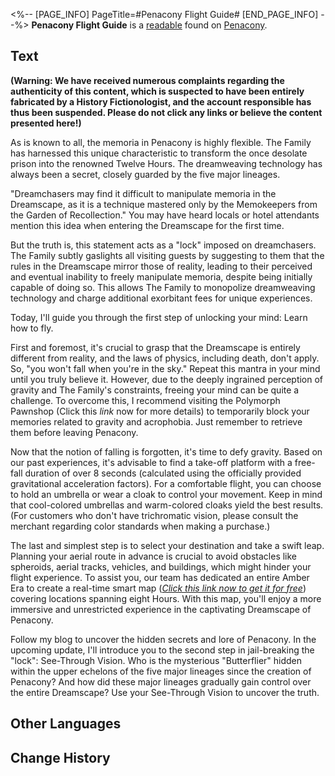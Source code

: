 <%-- [PAGE_INFO]
PageTitle=#Penacony Flight Guide#
[END_PAGE_INFO] --%>
{{Readable Infobox
|id           = 345
|partIds      = 190602
|title        = 
|image        = Item Penacony Readable 1.png
|world        = Penacony
|parts        = 1
|author       = <!--to be added-->
|description  = A training guide that teaches you how to fly in Penacony.
|part1        = Penacony Flight Guide
|source1      = {{cx|Source missing}}
|characters   = 
|factions     = Garden of Recollection; History Fictionologists; Penacony; The Family
}}
'''Penacony Flight Guide''' is a [[readable]] found on [[Penacony]].
<!--
==Location==
{{Map Embed|<map name>|<marker id>}}
-->
==Text==
'''(Warning: We have received numerous complaints regarding the authenticity of this content, which is suspected to have been entirely fabricated by a History Fictionologist, and the account responsible has thus been suspended. Please do not click any links or believe the content presented here!)'''

As is known to all, the memoria in Penacony is highly flexible. The Family has harnessed this unique characteristic to transform the once desolate prison into the renowned Twelve Hours. The dreamweaving technology has always been a secret, closely guarded by the five major lineages.

"Dreamchasers may find it difficult to manipulate memoria in the Dreamscape, as it is a technique mastered only by the Memokeepers from the Garden of Recollection." You may have heard locals or hotel attendants mention this idea when entering the Dreamscape for the first time.

But the truth is, this statement acts as a "lock" imposed on dreamchasers. The Family subtly gaslights all visiting guests by suggesting to them that the rules in the Dreamscape mirror those of reality, leading to their perceived and eventual inability to freely manipulate memoria, despite being initially capable of doing so. This allows The Family to monopolize dreamweaving technology and charge additional exorbitant fees for unique experiences.

Today, I'll guide you through the first step of unlocking your mind: Learn how to fly.

First and foremost, it's crucial to grasp that the Dreamscape is entirely different from reality, and the laws of physics, including death, don't apply. So, "you won't fall when you're in the sky." Repeat this mantra in your mind until you truly believe it. However, due to the deeply ingrained perception of gravity and The Family's constraints, freeing your mind can be quite a challenge. To overcome this, I recommend visiting the Polymorph Pawnshop (Click this ''link'' now for more details) to temporarily block your memories related to gravity and acrophobia. Just remember to retrieve them before leaving Penacony.

Now that the notion of falling is forgotten, it's time to defy gravity. Based on our past experiences, it's advisable to find a take-off platform with a free-fall duration of over 8 seconds (calculated using the officially provided gravitational acceleration factors). For a comfortable flight, you can choose to hold an umbrella or wear a cloak to control your movement. Keep in mind that cool-colored umbrellas and warm-colored cloaks yield the best results. (For customers who don't have trichromatic vision, please consult the merchant regarding color standards when making a purchase.)

The last and simplest step is to select your destination and take a swift leap. Planning your aerial route in advance is crucial to avoid obstacles like spheroids, aerial tracks, vehicles, and buildings, which might hinder your flight experience. To assist you, our team has dedicated an entire Amber Era to create a real-time smart map (''<u>Click this link now to get it for free</u>'') covering locations spanning eight Hours. With this map, you'll enjoy a more immersive and unrestricted experience in the captivating Dreamscape of Penacony.

Follow my blog to uncover the hidden secrets and lore of Penacony. In the upcoming update, I'll introduce you to the second step in jail-breaking the "lock": See-Through Vision. Who is the mysterious "Butterflier" hidden within the upper echelons of the five major lineages since the creation of Penacony? And how did these major lineages gradually gain control over the entire Dreamscape? Use your See-Through Vision to uncover the truth.

<!--
==Trivia==
* 
-->
==Other Languages==
{{Other Languages
|en   = Penacony Flight Guide
|zhs  = 匹诺康尼飞行指南
|zht  = 匹諾康尼飛行指南
|ja   = ピノコニー飛行ガイド
|ko   = 페나코니 비행 가이드
|es   = Guía de vuelo de Colonipenal
|fr   = Guide de vol à Penacony
|ru   = Лётное пособие
|th   = คู่มือการบินแห่ง Penacony
|vi   = Hướng Dẫn Bay Ở Penacony
|de   = Penacony-Fluganleitung
|id   = Panduan Terbang Penacony
|pt   = Guia de Voo de Penacony
}}

==Change History==
{{Change History|2.2}}